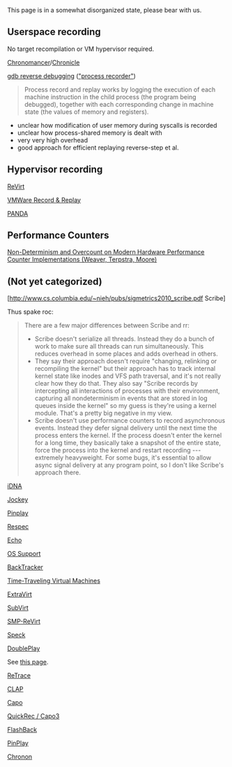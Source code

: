This page is in a somewhat disorganized state, please bear with us.

== Userspace recording ==

No target recompilation or VM hypervisor required.

[http://code.google.com/p/chronomancer/ Chronomancer]/[http://code.google.com/p/chronicle-recorder/ Chronicle]

[http://sourceware.org/gdb/wiki/ReverseDebug gdb reverse debugging] ([http://sourceware.org/gdb/wiki/ProcessRecord "process recorder"])
<blockquote>
Process record and replay works by logging the execution of each machine instruction in the child process (the program being debugged), together with each corresponding change in machine state (the values of memory and registers).
</blockquote>
* unclear how modification of user memory during syscalls is recorded
* unclear how process-shared memory is dealt with
* very very high overhead
* good approach for efficient replaying reverse-step et al.

== Hypervisor recording ==

[http://www.cs.uiuc.edu/homes/kingst/Research_files/dunlap02.pdf ReVirt]

[http://blogs.vmware.com/workstation/2008/04/enhanced-execut.html VMWare Record & Replay]

[https://github.com/moyix/panda/blob/master/docs/record_replay.md PANDA]

== Performance Counters ==

[http://web.eece.maine.edu/~vweaver/projects/deterministic/deterministic_counters.pdf Non-Determinism and Overcount on Modern Hardware Performance Counter Implementations (Weaver, Terpstra, Moore)]

== (Not yet categorized) ==

[http://www.cs.columbia.edu/~nieh/pubs/sigmetrics2010_scribe.pdf‎ Scribe]

Thus spake roc:
<blockquote>
There are a few major differences between Scribe and rr:
* Scribe doesn't serialize all threads. Instead they do a bunch of work to make sure all threads can run simultaneously. This reduces overhead in some places and adds overhead in others.
* They say their approach doesn't require "changing, relinking or recompiling the kernel" but their approach has to track internal kernel state like inodes and VFS path traversal, and it's not really clear how they do that. They also say "Scribe records by intercepting all interactions of processes with their environment, capturing all nondeterminism in events that are stored in log queues inside the kernel" so my guess is they're using a kernel module. That's a pretty big negative in my view.
* Scribe doesn't use performance counters to record asynchronous events. Instead they defer signal delivery until the next time the process enters the kernel. If the process doesn't enter the kernel for a long time, they basically take a snapshot of the entire state, force the process into the kernel and restart recording --- extremely heavyweight. For some bugs, it's essential to allow async signal delivery at any program point, so I don't like Scribe's approach there.
</blockquote>

[http://cseweb.ucsd.edu/~calder/papers/thesis-satish.pdf iDNA]

[http://home.gna.org/jockey/ Jockey]

[http://dl.acm.org/citation.cfm?id=1772954.1772958 Pinplay]

[http://web.eecs.umich.edu/~nsatish/papers/ASPLOS-10-Respec.pdf Respec]

[http://www.mnis.fr/fr/services/virtualisation/pdf/ekatrinaitskova.pdf Echo]

[http://web.eecs.umich.edu/virtual/papers/king03.pdf OS Support]

[http://css.csail.mit.edu/6.858/2012/readings/backtracking.pdf BackTracker]

[http://static.usenix.org/event/usenix05/tech/general/king/king.pdf Time-Traveling Virtual Machines]

[https://web.eecs.umich.edu/~pmchen/papers/lucchetti05.pdf ExtraVirt]

[http://web.eecs.umich.edu/~pmchen/papers/king06.pdf SubVirt]

[https://cs.uwaterloo.ca/~brecht/courses/702/Possible-Readings/debugging/execution-replay-for-mp-vms-vee-2008.pdf SMP-ReVirt]

[http://notrump.eecs.umich.edu/papers/asplos23-nightingale.pdf Speck]

[http://www-personal.umich.edu/~jouyang/veeraraghavan11.pdf DoublePlay]

See [http://read.seas.harvard.edu/cs261/2011/doubleplay.html this page].

[http://www-mount.ece.umn.edu/~jjyi/MoBS/2007/program/01C-Xu.pdf ReTrace]

[http://www.jeffhuang.tk/academic/clap.pdf CLAP]

[http://iacoma.cs.uiuc.edu/iacoma-papers/asplos09.pdf Capo]

[http://iacoma.cs.uiuc.edu/iacoma-papers/isca13_1.pdf QuickRec / Capo3]

[https://www.usenix.org/legacy/event/usenix04/tech/general/full_papers/srinivasan/srinivasan_html/paper.html FlashBack]

[http://dl.acm.org/citation.cfm?id=1772958 PinPlay]

[http://www.slideshare.net/tsauerwein/chronon-a-backintimedebugger-for-java Chronon]